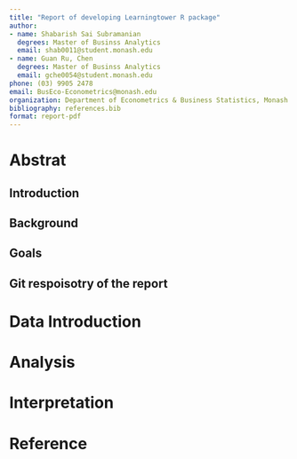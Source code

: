 ```yaml
---
title: "Report of developing Learningtower R package"
author:
- name: Shabarish Sai Subramanian
  degrees: Master of Businss Analytics
  email: shab0011@student.monash.edu
- name: Guan Ru, Chen
  degrees: Master of Businss Analytics
  email: gche0054@student.monash.edu
phone: (03) 9905 2478
email: BusEco-Econometrics@monash.edu
organization: Department of Econometrics & Business Statistics, Monash University
bibliography: references.bib
format: report-pdf
---
```

# Abstrat

## Introduction

## Background

## Goals

## Git respoisotry of the report

# Data Introduction

# Analysis

# Interpretation

# Reference
 
